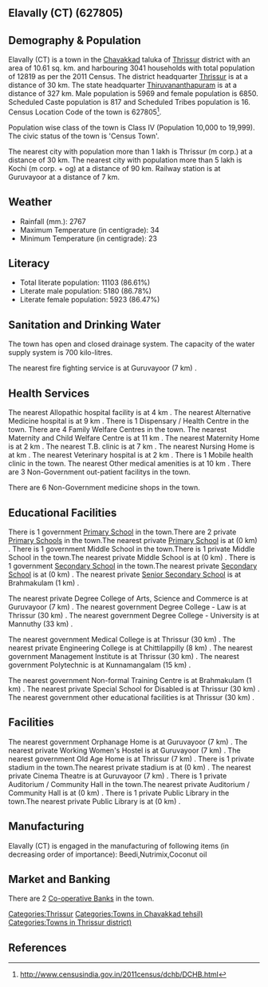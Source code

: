 {{Infobox settlement
| name=Elavally (CT)
| native_name=
| native_name_lang=
| other_name=
| nickname=
| settlement_type=Town
| image_skyline=
| image_alt=
| image_caption=
| pushpin_map=India Kerala
| pushpin_label_position=right
| pushpin_map_alt=
| pushpin_map_caption=Location in Kerala, India
| latd=
| latm=
| lats=
| latNS=
| longd=
| longm=
| longs=
| longEW=
| coordinates_display=inline,title
| subdivision_type=Country
| subdivision_name={{flag|India}}
| subdivision_type1=[[States and territories of India|State]]
| subdivision_name1=Kerala 
| subdivision_type2=[[List of districts of India|District]]
| subdivision_name2=Thrissur
| subdivision_type3=Tahsil
| subdivision_name3=Chavakkad
| website=
| established_title=<!-- Established -->
| established_date=
| founder=
| named_for=
| government_type=
| governing_body=
| unit_pref=Metric
| area_footnotes=
| area_rank=
| area_total_km2=10.61
| elevation_footnotes=
| elevation_m=
| population_total=12819
| population_as_of=2011
| population_rank=
| population_density_km2=1208
| population_demonym=
| population_footnotes=
| demographics_type1=Languages=
| demographics1_title1=Official=
| demographics1_info1=[[Malayalam language|Malayalam]]
| timezone1=[[Indian Standard Time|IST]]
| utc_offset1==+5:30
| postal_code_type=[[Postal Index Number|PIN]]
| postal_code=
| area_code_type=Telephone code
| area_code=
| registration_plate=
| blank1_name_sec1=Nearest city
| blank1_info_sec1=[[Thrissur (m corp.)]]
| blank2_name_sec1=[[Human sex ratio|Sex ratio]]
| blank2_info_sec1=1147
| blank3_name_sec1=Literacy
| blank3_info_sec1=86.61%
| blank1_name_sec2=[[2011 Census of India|2011 census]] code
| blank1_info_sec2=627805
| footnotes=
}}

== Elavally (CT) (627805) ==

== Demography & Population ==

Elavally (CT) is a town in the [[Chavakkad]] taluka of [[Thrissur]] district with an area of 10.61 sq. km. and harbouring 3041 households with total population of 12819 as per the 2011 Census. The district headquarter [[Thrissur]] is at a distance of 30 km. The state headquarter [[Thiruvananthapuram]] is at a distance of 327 km. Male population is 5969 and female population is 6850. Scheduled Caste population is 817 and Scheduled Tribes population is 16. Census Location Code of the town is 627805<ref>http://www.censusindia.gov.in/2011census/dchb/DCHB.html</ref>.

Population wise class of the town is Class IV (Population 10,000 to 19,999).
The civic status of the town is 'Census Town'.

The nearest city with population more than 1 lakh is Thrissur (m corp.) at a distance of 30 km. The nearest city with population more than 5 lakh is Kochi (m corp. + og)  at a distance of 90 km. Railway station is at Guruvayoor at a distance of 7 km.


== Weather ==  
* Rainfall (mm.): 2767 
* Maximum Temperature (in centigrade): 34
* Minimum Temperature (in centigrade): 23


== Literacy ==  
* Total literate population: 11103 (86.61%)
* Literate male population: 5180 (86.78%)
* Literate female population: 5923 (86.47%)


== Sanitation and Drinking Water ==  
The town has open and closed drainage system.
The capacity of the water supply system is 700 kilo-litres.

The nearest fire fighting service is at Guruvayoor (7 km) .


== Health Services ==
The nearest Allopathic hospital facility is at 4 km .
The nearest Alternative Medicine hospital is at 9 km .
There is 1 Dispensary / Health Centre in the town.
There are 4 Family Welfare Centres in the town.
The nearest Maternity and Child Welfare Centre is at 11 km .
The nearest Maternity Home is at 2 km .
The nearest T.B. clinic is at 7 km .
The nearest Nursing Home is at  km .
The nearest Veterinary hospital is at 2 km .
There is 1 Mobile health clinic in the town.
The nearest Other medical amenities is at 10 km .
There are 3 Non-Government out-patient facilitys in the town.


There are 6 Non-Government medicine shops in the town.


== Educational Facilities ==
There is 1 government [[Primary School]] in the town.There are 2 private [[Primary School]]s in the town.The nearest private [[Primary School]] is at  (0 km) .
There is 1 government Middle School in the town.There is 1 private Middle School in the town.The nearest private Middle School is at  (0 km) .
There is 1 government [[Secondary School]] in the town.The nearest private [[Secondary School]] is at  (0 km) .
The nearest private [[Senior Secondary School]] is at Brahmakulam (1 km) .
 
 
 
 
 
The nearest private Degree College of Arts, Science and Commerce is at Guruvayoor (7 km) .
The nearest government Degree College - Law is at Thrissur (30 km) .
The nearest government Degree College - University is at Mannuthy (33 km) .
 
The nearest government Medical College is at Thrissur (30 km) .
The nearest private Engineering College is at Chittilappilly (8 km) .
The nearest government Management Institute is at Thrissur (30 km) .
The nearest government Polytechnic is at Kunnamangalam (15 km) .
 
The nearest government Non-formal Training Centre is at Brahmakulam (1 km) .
The nearest private Special School for Disabled is at Thrissur (30 km) .
The nearest government other educational facilities is at Thrissur (30 km) .


== Facilities ==
The nearest government Orphanage Home is at Guruvayoor (7 km) .
The nearest private Working Women's Hostel is at Guruvayoor (7 km) .
The nearest government Old Age Home is at Thrissur (7 km) .
There is 1 private stadium in the town.The nearest private stadium is at  (0 km) .
The nearest private Cinema Theatre is at Guruvayoor (7 km) .
There is 1 private Auditorium / Community Hall in the town.The nearest private Auditorium / Community Hall is at  (0 km) .
There is 1 private Public Library in the town.The nearest private Public Library is at  (0 km) .


== Manufacturing ==
Elavally (CT) is engaged in the manufacturing of following items (in decreasing order of importance): Beedi,Nutrimix,Coconut oil


== Market and Banking ==


There are 2 [[Co-operative Bank]]s in the town.




[[Categories:Thrissur]]
[[Categories:Towns in Chavakkad tehsil)]]
[[Categories:Towns in Thrissur district)]]


== References ==
{{Reflist}}


